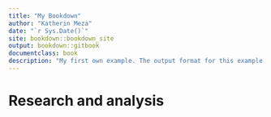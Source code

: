 ```yaml
---
title: "My Bookdown"
author: "Katherin Meza"
date: "`r Sys.Date()`"
site: bookdown::bookdown_site
output: bookdown::gitbook
documentclass: book
description: "My first own example. The output format for this example is bookdown::gitbook."
---
```


# Research and analysis {-}
